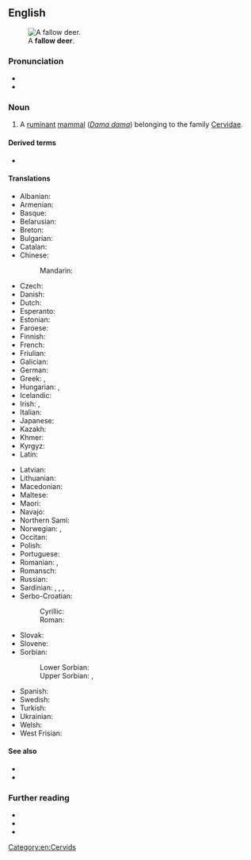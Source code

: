 {{also|fallow-deer}}
==English==
[[File:Dama_dama8.JPG|thumb|A '''fallow deer'''.]]

===Pronunciation===
* {{IPA|en|/ˈfæl.əʊˌdɪə/}}
* {{audio|en|en-uk-fallow deer.ogg|Audio (UK)}}

===Noun===
{{en-noun|fallow deer}}

# A [[ruminant]] [[mammal]] (''[[Dama dama]]'') belonging to the family [[Cervidae]].

====Derived terms====
* {{vern|Persian fallow deer}}

====Translations====
{{trans-top|''Dama dama'', a ruminant mammal}}
* Albanian: {{t|sq|dreri brilopatë}}
* Armenian: {{t+|hy|եղնիկ}}
* Basque: {{t|eu|adarzabal}}
* Belarusian: {{t|be|лань|f}}
* Breton: {{t|br|demm}}
* Bulgarian: {{t|bg|елен лопатар|m}}
* Catalan: {{t|ca|daina}}
* Chinese:
*: Mandarin: {{t+|cmn|黇鹿|tr=tiānlù}}
* Czech: {{t+|cs|daněk|m}}
* Danish: {{t|da|dådyr|n}}
* Dutch: {{t+|nl|damhert|n}}
* Esperanto: {{t|eo|damao}}
* Estonian: {{t|et|kabehirv}}
* Faroese: {{t|fo|dádýr|n}}
* Finnish: {{t+|fi|kuusipeura}}
* French: {{t+|fr|daim|m}}
* Friulian: {{t|fur|dame}}
* Galician: {{t+|gl|gamo|m}}
* German: {{t+|de|Damhirsch|m}}
* Greek: {{t|el|πλατώνι}}, {{t+|el|ντάμα|f}}
* Hungarian: {{t+|hu|dámvad}}, {{t+|hu|dámszarvas}}
* Icelandic: {{t+|is|dádýr|n}}
* Irish: {{t|ga|fia buí|m}}, {{t|ga|poc fionn|m}} {{qualifier|male}}
* Italian: {{t+|it|daino|m}}
* Japanese: {{t|ja|ダマジカ|tr=damajika}}
* Kazakh: {{t|kk|кербұғы}}
* Khmer: {{t+|km|រមាំង|tr=rɔmeaŋ}}
* Kyrgyz: {{t+|ky|лань}}
* Latin: {{t+|la|damma|f}}
{{trans-mid}}
* Latvian: {{t|lv|dambriedis|m}}
* Lithuanian: {{t+|lt|danielius|m}}
* Macedonian: {{t|mk|елен лопатар|m}}
* Maltese: {{t|mt|ċerf ta’ l-ewropa|m}}
* Maori: 
* Navajo: {{t|nv|bįįh łikizhígíí}}
* Northern Sami: {{t|se|luostegoddi}}
* Norwegian: {{t|no|dåhjort}}, {{t|no|dådyr}}
* Occitan: {{t|oc|dam}}
* Polish: {{t+|pl|daniel|m}}
* Portuguese: {{t+|pt|gamo}}
* Romanian: {{t+|ro|cerb-lopătar|m}}, {{t+|ro|dam|m}} {{qualifier|rare}}
* Romansch: {{t|rm|dam}}
* Russian: {{t+|ru|лань|f}}
* Sardinian: {{t|sc|crabriolu}}, {{t|sc|crabolu}}, {{t|sc|damma}}, {{t|sc|sulone}}
* Serbo-Croatian:
*: Cyrillic: {{t|sh|jелен лопатар|m}}
*: Roman: {{t|sh|jelen lopatar|m}}
* Slovak: {{t|sk|daniel škvrnitý|m}}
* Slovene: {{t+|sl|damjak|m}}
* Sorbian:
*: Lower Sorbian: {{t|dsb|dańk}}
*: Upper Sorbian: {{t|hsb|dańk}}, {{t|hsb|dańkowy jeleń|m}}
* Spanish: {{t+|es|gamo|m}}
* Swedish: {{t+|sv|dovhjort}}
* Turkish: {{t+|tr|alageyik}}
* Ukrainian: {{t|uk|лань|f}}
* Welsh: {{t|cy|danas}}
* West Frisian: {{t|fy|deim}}
{{trans-bottom}}

====See also====
* {{l|en|red deer}}
* {{l|en|roe deer}}

===Further reading===
* {{pedia}}
* {{specieslite|Dama dama}}
* {{comcatlite|Dama dama}}

[[Category:en:Cervids]]